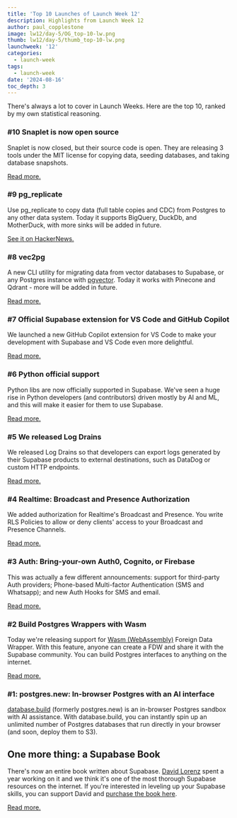 ```yaml
---
title: 'Top 10 Launches of Launch Week 12'
description: Highlights from Launch Week 12
author: paul_copplestone
image: lw12/day-5/OG_top-10-lw.png
thumb: lw12/day-5/thumb_top-10-lw.png
launchweek: '12'
categories:
  - launch-week
tags:
  - launch-week
date: '2024-08-16'
toc_depth: 3
---
```


There's always a lot to cover in Launch Weeks. Here are the top 10, ranked by my own statistical reasoning.

### #10 Snaplet is now open source

Snaplet is now closed, but their source code is open. They are releasing 3 tools under the MIT license for copying data, seeding databases, and taking database snapshots.

[Read more.](/blog/snaplet-is-now-open-source)

### #9 pg_replicate

Use pg_replicate to copy data (full table copies and CDC) from Postgres to any other data system. Today it supports BigQuery, DuckDb, and MotherDuck, with more sinks will be added in future.

[See it on HackerNews.](https://news.ycombinator.com/item?id=41209994)

### #8 vec2pg

A new CLI utility for migrating data from vector databases to Supabase, or any Postgres instance with [pgvector](https://github.com/pgvector/pgvector). Today it works with Pinecone and Qdrant - more will be added in future.

[Read more.](/blog/vec2pg)

### #7 Official Supabase extension for VS Code and GitHub Copilot

We launched a new GitHub Copilot extension for VS Code to make your development with Supabase and VS Code even more delightful.

[Read more.](/blog/github-copilot-extension-for-vs-code)

### #6 Python official support

Python libs are now officially supported in Supabase. We've seen a huge rise in Python developers (and contributors) driven mostly by AI and ML, and this will make it easier for them to use Supabase.

[Read more.](/blog/python-support)

### #5 We released Log Drains

We released Log Drains so that developers can export logs generated by their Supabase products to external destinations, such as DataDog or custom HTTP endpoints.

[Read more.](/blog/log-drains)

### #4 Realtime: Broadcast and Presence Authorization

We added authorization for Realtime's Broadcast and Presence. You write RLS Policies to allow or deny clients' access to your Broadcast and Presence Channels.

[Read more.](/blog/supabase-realtime-broadcast-and-presence-authorization)

### #3 Auth: Bring-your-own Auth0, Cognito, or Firebase

This was actually a few different announcements: support for third-party Auth providers; Phone-based Multi-factor Authentication (SMS and Whatsapp); and new Auth Hooks for SMS and email.

[Read more.](/blog/third-party-auth-mfa-phone-send-hooks)

### #2 Build Postgres Wrappers with Wasm

Today we're releasing support for [Wasm (WebAssembly)](https://webassembly.org/) Foreign Data Wrapper. With this feature, anyone can create a FDW and share it with the Supabase community. You can build Postgres interfaces to anything on the internet.

[Read more.](/blog/postgres-foreign-data-wrappers-with-wasm)

### #1: postgres.new: In-browser Postgres with an AI interface

[database.build](https://database.build) (formerly postgres.new) is an in-browser Postgres sandbox with AI assistance. With database.build, you can instantly spin up an unlimited number of Postgres databases that run directly in your browser (and soon, deploy them to S3).

## One more thing: a Supabase Book

There's now an entire book written about Supabase. [David Lorenz](https://x.com/activenode) spent a year working on it and we think it's one of the most thorough Supabase resources on the internet. If you're interested in leveling up your Supabase skills, you can support David and [purchase the book here](https://supa.guide).

[Read more.](/blog/supabase-book-by-david-lorenz)
